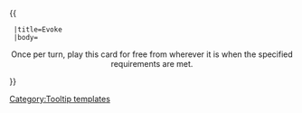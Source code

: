 {{ {{{1|Tooltip hover box}}}
  |title=Evoke
  |body=<center>Once per turn, play this card for free from wherever it is when the specified requirements are met.
</center>
}}<noinclude>[[Category:Tooltip templates]]</noinclude>